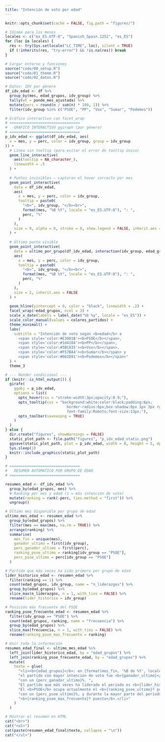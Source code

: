 ```yaml
---
title: "Intención de voto por edad"
---
```


```r
knitr::opts_chunk$set(cache = FALSE, fig.path = "figures/")

# Idioma para los meses
locales <- c("es_ES.UTF-8", "Spanish_Spain.1252", "es_ES")
for (loc in locales) {
  res <- try(Sys.setlocale("LC_TIME", loc), silent = TRUE)
  if (!inherits(res, "try-error") && !is.na(res)) break
}

# Cargar entorno y funciones
source("code/00_setup.R")
source("code/01_theme.R")
source("code/02_datos.R")
```

```r
# Datos: IDV por género
df_idv_edad <- df %>%
  group_by(mes, edad_grupos, idv_group) %>%
  tally(wt = ponde_mes_ajustada) %>%
  mutate(perc = round(n / sum(n) * 100, 1)) %>%
  filter(idv_group %in% c("PSOE", "PP", "Vox", "Sumar", "Podemos"))
```

```r
# Gráfico interactivo con facet_wrap
# ================================
#   GRÁFICO INTERACTIVO ggiraph (por género)
# ================================
p_idv_edad <- ggplot(df_idv_edad, aes(
  x = mes, y = perc, color = idv_group, group = idv_group
)) +
  # Línea sin tooltip (para evitar el error de tooltip único)
  geom_line_interactive(
    aes(tooltip = NA_character_),
    linewidth = .5
  ) +
  
  # Puntos invisibles — capturan el hover correcto por mes
  geom_point_interactive(
    data = df_idv_edad,
    aes(
      x = mes, y = perc, color = idv_group,
      tooltip = paste0(
        "<b>", idv_group, "</b><br>",
        format(mes, "%B %Y", locale = "es_ES.UTF-8"), ": ",
        perc, "%"
      )
    ),
    size = 9, alpha = 0, stroke = 0, show.legend = FALSE, inherit.aes = FALSE
  ) +
  
  # Último punto visible
  geom_point_interactive(
    data = ultimo_por_grupo(df_idv_edad, interaction(idv_group, edad_grupos), mes),
    aes(
      x = mes, y = perc, color = idv_group,
      tooltip = paste0(
        "<b>", idv_group, "</b><br>",
        format(mes, "%B %Y", locale = "es_ES.UTF-8"), ": ",
        perc, "%"
      )
    ),
    size = 2, inherit.aes = FALSE
  ) +
  
  geom_hline(yintercept = 0, color = "black", linewidth = .2) +
  facet_wrap(~edad_grupos, ncol = 3) +
  scale_x_date(labels = label_date("%b %y", locale = "es_ES")) +
  scale_color_manual(values = colores_partidos) +
  theme_minimal() +
  labs(
    subtitle = "Intención de voto según <b>edad</b> a
      <span style='color:#E3001B'><b>PSOE</b></span>, 
      <span style='color:#1d4184'><b>PP</b></span>, 
      <span style='color:#5BC035'><b>Vox</b></span>, 
      <span style='color:#F57BA4'><b>Sumar</b></span> y 
      <span style='color:#662D91'><b>Podemos</b></span>"
  ) +
  theme_3

# --- Render condicional ---
if (knitr::is_html_output()) {
  girafe(
    ggobj = p_idv_edad,
    options = list(
      opts_hover(css = "stroke-width:3px;opacity:0.9;"),
      opts_tooltip(css = "background:white;color:black;padding:6px;
                            border-radius:6px;box-shadow:0px 1px 3px rgba(0,0,0,0.2);
                            font-family:Roboto;font-size:13px;"),
      opts_toolbar(saveaspng = TRUE)
    )
  )
} else {
  dir.create("figures", showWarnings = FALSE)
  static_plot_path <- file.path("figures", "p_idv_edad_static.png")
  ggsave(static_plot_path, plot = p_idv_edad, width = 8, height = 5, dpi = 300)
  Sys.sleep(1)
  knitr::include_graphics(static_plot_path)
}
```

```r
# ================================
#   RESUMEN AUTOMÁTICO POR GRUPO DE EDAD
# ================================

resumen_edad <- df_idv_edad %>%
  group_by(edad_grupos, mes) %>%
  # Ranking por mes y edad (1 = más intención de voto)
  mutate(ranking = rank(-perc, ties.method = "first")) %>%
  ungroup()

# Último mes disponible por grupo de edad
ultimo_mes_edad <- resumen_edad %>%
  group_by(edad_grupos) %>%
  filter(mes == max(mes, na.rm = TRUE)) %>%
  arrange(ranking) %>%
  summarise(
    mes_fin = unique(mes),
    ganador_ultimo = first(idv_group),
    perc_ganador_ultimo = first(perc),
    ranking_psoe_ultimo = ranking[idv_group == "PSOE"],
    perc_psoe_ultimo = perc[idv_group == "PSOE"]
  )

# Partido que más veces ha sido primero por grupo de edad
lider_historico_edad <- resumen_edad %>%
  filter(ranking == 1) %>%
  count(edad_grupos, idv_group, name = "n_liderazgos") %>%
  group_by(edad_grupos) %>%
  slice_max(n_liderazgos, n = 1, with_ties = FALSE) %>%
  rename(lider_historico = idv_group)

# Posición más frecuente del PSOE
ranking_psoe_frecuente_edad <- resumen_edad %>%
  filter(idv_group == "PSOE") %>%
  count(edad_grupos, ranking, name = "frecuencia") %>%
  group_by(edad_grupos) %>%
  slice_max(frecuencia, n = 1, with_ties = FALSE) %>%
  rename(ranking_psoe_mas_frecuente = ranking)

# Unir toda la información
resumen_edad_final <- ultimo_mes_edad %>%
  left_join(lider_historico_edad, by = "edad_grupos") %>%
  left_join(ranking_psoe_frecuente_edad, by = "edad_grupos") %>%
  mutate(
    texto = glue(
      "<li><b>{edad_grupos}</b>: en {format(mes_fin, '%B de %Y', locale = 'es_ES.UTF-8')}, ",
      "el partido con mayor intención de voto fue <b>{ganador_ultimo}</b> ",
      "con un {perc_ganador_ultimo}%. ",
      "El partido que más veces ha liderado el periodo es <b>{lider_historico}</b>. ",
      "El <b>PSOE</b> ocupa actualmente el <b>{ranking_psoe_ultimo}º puesto</b> ",
      "con un {perc_psoe_ultimo}%, y durante la mayor parte del periodo ha ocupado el ",
      "<b>{ranking_psoe_mas_frecuente}º puesto</b>.</li>"
    )
  )
```


```r
# Mostrar el resumen en HTML
cat("<br>")
cat("<ul>")
cat(paste(resumen_edad_final$texto, collapse = "\n"))
cat("</ul>")
```


